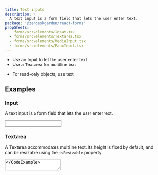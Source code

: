 ```yaml
---
title: Text inputs
description: >
  A text input is a form field that lets the user enter text.
package: '@zendeskgarden/react-forms'
propSheets:
  - forms/src/elements/Input.tsx
  - forms/src/elements/Textarea.tsx
  - forms/src/elements/MediaInput.tsx
  - forms/src/elements/FauxInput.tsx
---
```


<Usage>
  <Use>
    <ul>
      <li>Use an Input to let the user enter text</li>
      <li>Use a Textarea for multiline text</li>
    </ul>
  </Use>
  <Misuse>
    <ul>
      <li>For read-only objects, use text</li>
    </ul>
  </Misuse>
</Usage>

## Examples

### Input

A text input is a form field that lets the user enter text.


<CodeExample code={InputCode}>
  <Input />
</CodeExample>

### Textarea

A Textarea accommodates multiline text. Its height is fixed by default, and can be resizable using
the `isResizable` property.


<CodeExample code={TextareaCode}>
  <Textarea />
</CodeExample>

### MediaInput

A MediaInput can have embedded icons, to further clarify its purpose.


<CodeExample code={IconsCode}>
  <Icons />
</CodeExample>

### FauxInput

A FauxInput makes non-inputs look like inputs.


<CodeExample code={FauxInputCode}>
  <FauxInput />
</CodeExample>

### Regular weight label

Text input labels are emphasized by default. They can be regular weight using the `isRegular`
property.

Regular labels are not recommended for text inputs, as they flatten visual hierarchy making
scanning more difficult.


<CodeExample code={RegularWeightLabelCode}>
  <RegularWeightLabel />
</CodeExample>

### Hint

Hint adds additional context to the text Input’s label.


<CodeExample code={HintCode}>
  <Hint />
</CodeExample>

### Size

A text Input can be default or compact.


<CodeExample code={SizeCode}>
  <Size />
</CodeExample>

### Bare

Input borders and padding can be removed using the `isBare` property. Use an
[aria-label](https://developer.mozilla.org/en-US/docs/Web/Accessibility/ARIA/ARIA_Techniques/Using_the_aria-label_attribute)
to label the input.


<CodeExample code={BareCode}>
  <Bare />
</CodeExample>

### Focus inset

Box-shadow focus styling can be inset using the `focusInset` property.

This keeps the focus contained within the input area when it is flush with another component.


<CodeExample code={FocusInsetCode}>
  <FocusInset />
</CodeExample>

### Placeholder

Placeholder text gives an example of content format. See [Placeholder text](#TODO) standard for
best practices.


<CodeExample code={PlaceholderCode}>
  <Placeholder />
</CodeExample>

### Validation

Success, warning, or danger validation messages are shown using the Message component with the text
Input.


<CodeExample code={ValidationCode}>
  <Validation />
</CodeExample>

### Inline

An Input uses `display:block` by default. It can use `display:inline`. See example code for inline
styling overrides.


<CodeExample code={InlineCode}>
  <Inline />
</CodeExample>

### Disabled

A disabled Input is not interactive, and not perceived by a screen reader. See [Disabled UI](#TODO)
pattern guidelines for best practices.


<CodeExample code={DisabledCode}>
  <Disabled />
</CodeExample>

## Configuration

<Configuration reactPackage={props.data.mdx.package} propSheets={props.data.mdx.propsSheets} />

## API

<PropSheets propSheets={props.data.mdx.propsSheets} />


  query($fileAbsolutePath: String) {
    ...SidebarPageFragment
  }
`;
